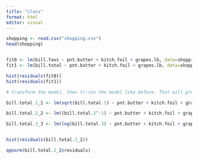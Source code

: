 ```yaml
---
title: "class"
format: html
editor: visual
---
```

```r

shopping <- read.csv("shopping.csv")
head(shopping)


fit0 <- lm(bill.favs ~ pnt.butter + kitch.foil + grapes.lb, data=shopping)
fit1 <- lm(bill.total ~ pnt.butter + kitch.foil + grapes.lb, data=shopping)

hist(residuals(fit0))
hist(residuals(fit1))

```


```r

# transform the model, then tr-run the model like before. That will provide the normalcy

bill.total.1_1 <- lm(sqrt(bill.total.1) ~ pnt.butter + kitch.foil + grapes.lb, data=shopping)

bill.total.2_2 <- lm((bill.total.2^-1) ~ pnt.butter + kitch.foil + grapes.lb, data=shopping)

bill.total.3_3 <- lm(log(bill.total.3) ~ pnt.butter + kitch.foil + grapes.lb, data=shopping)


hist(residuals(bill.total.2_2))

qqnorm(bill.total.2_2$residuals)


```

